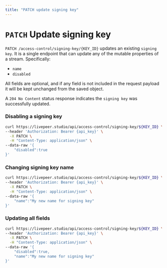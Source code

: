 ```yaml
---
title: "PATCH update signing key"
---
```


# `PATCH` Update signing key

`PATCH /access-control/signing-key/{KEY_ID}` updates an existing `signing key`. 
It is a single endpoint that can update any of the mutable properties of a stream. Specifically:
- `name`
- `disabled`

All fields are optional, and if any field is not included in the request payload
it will be kept unchanged from the saved object.

A `204 No Content` status response indicates the `signing key` was successfully updated.

### Disabling a signing key

```bash
curl https://livepeer.studio/api/access-control/signing-key/${KEY_ID} \
--header 'Authorization: Bearer {api_key}' \
  -X PATCH \
  -H "Content-Type: application/json" \
--data-raw '{
    "disabled":true
}'
```

### Changing signing key name

```bash
curl https://livepeer.studio/api/access-control/signing-key/${KEY_ID} \
--header 'Authorization: Bearer {api_key}' \
  -X PATCH \
  -H "Content-Type: application/json" \
--data-raw '{
    "name":"My new name for signing key"
}'
```

### Updating all fields

```bash
curl https://livepeer.studio/api/access-control/signing-key/${KEY_ID} \
--header 'Authorization: Bearer {api_key}' \
  -X PATCH \
  -H "Content-Type: application/json" \
--data-raw '{
    "disabled":true,
    "name":"My new name for signing key"
}'
```
